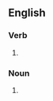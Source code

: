 {{also|wardriving}}

==English==

===Verb===
{{head|en|verb form}}

# {{present participle of|en|war-drive|nocat=1}}

===Noun===
{{en-noun|-}}

# {{alt form|en|wardriving}}